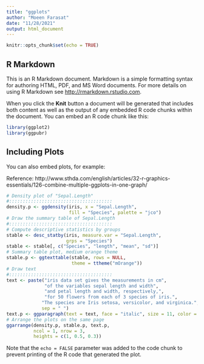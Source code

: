 ```yaml
---
title: "ggplots"
author: "Moeen Farasat"
date: "11/28/2021"
output: html_document
---
```


```r
knitr::opts_chunk$set(echo = TRUE)
```

## R Markdown

This is an R Markdown document. Markdown is a simple formatting syntax for authoring HTML, PDF, and MS Word documents. For more details on using R Markdown see <http://rmarkdown.rstudio.com>.

When you click the **Knit** button a document will be generated that includes both content as well as the output of any embedded R code chunks within the document. You can embed an R code chunk like this:

```r
library(ggplot2)
library(ggpubr)
```



## Including Plots

You can also embed plots, for example:

Reference: http://www.sthda.com/english/articles/32-r-graphics-essentials/126-combine-multiple-ggplots-in-one-graph/

```r
# Density plot of "Sepal.Length"
#::::::::::::::::::::::::::::::::::::::
density.p <- ggdensity(iris, x = "Sepal.Length", 
                       fill = "Species", palette = "jco")
# Draw the summary table of Sepal.Length
#::::::::::::::::::::::::::::::::::::::
# Compute descriptive statistics by groups
stable <- desc_statby(iris, measure.var = "Sepal.Length",
                      grps = "Species")
stable <- stable[, c("Species", "length", "mean", "sd")]
# Summary table plot, medium orange theme
stable.p <- ggtexttable(stable, rows = NULL, 
                        theme = ttheme("mOrange"))
# Draw text
#::::::::::::::::::::::::::::::::::::::
text <- paste("iris data set gives the measurements in cm",
              "of the variables sepal length and width",
              "and petal length and width, respectively,",
              "for 50 flowers from each of 3 species of iris.",
             "The species are Iris setosa, versicolor, and virginica.",
             sep = " ")
text.p <- ggparagraph(text = text, face = "italic", size = 11, color = "black")
# Arrange the plots on the same page
ggarrange(density.p, stable.p, text.p, 
          ncol = 1, nrow = 3,
          heights = c(1, 0.5, 0.3))
```

Note that the `echo = FALSE` parameter was added to the code chunk to prevent printing of the R code that generated the plot.
